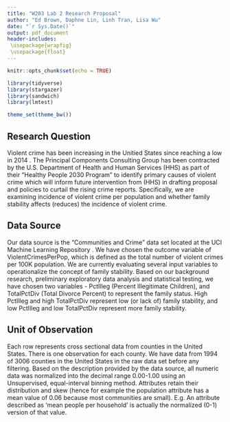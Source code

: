 ```yaml
---
title: "W203 Lab 2 Research Proposal"
author: "Ed Brown, Daphne Lin, Linh Tran, Lisa Wu"
date: "`r Sys.Date()`"
output: pdf_document
header-includes:
 \usepackage{wrapfig}
 \usepackage{float}
---
```


```r
knitr::opts_chunk$set(echo = TRUE)
```

```r
library(tidyverse) 
library(stargazer)
library(sandwich)
library(lmtest)

theme_set(theme_bw())
```


## Research Question

Violent crime has been increasing in the Unitied States since reaching a low in 2014 \footnote{https://crime-data-explorer.app.cloud.gov/pages/explorer/crime/crime-trend}. The Principal Components Consulting Group has been contracted by the U.S. Department of Health and Human Services (HHS) as part of their "Healthy People 2030 Program" \footnote{https://health.gov/healthypeople/priority-areas/social-determinants-health/literature-summaries/crime-and-violence} to identify primary causes of violent crime which will inform future intervention from (HHS) in drafting proposal and policies to curtail the rising crime reports. Specifically, we are examining incidence of violent crime per population and whether family stability affects (reduces) the incidence of violent crime.   

## Data Source

Our data source is the "Communities and Crime" data set located at the UCI Machine Learning Repository \footnote{(Dua, D. and Graff, C. (2019). UCI Machine Learning Repository [http://archive.ics.uci.edu/ml]. Irvine, CA: University of California, School of Information and Computer Science.)}. We have chosen the outcome variable of ViolentCrimesPerPop, which is defined as the total number of violent crimes per 100K population. We are currently evaluating several input variables to operationalize the concept of family stability.  Based on our background research, preliminary exploratory data analysis and statistical testing, we have chosen two variables - PctIlleg (Percent Illegitimate Children), and TotalPctDiv (Total Divorce Percent) to represent the family status. High PctIlleg and high TotalPctDiv represent low (or lack of) family stability, and low PctIlleg and low TotalPctDiv represent more family stability.
 
## Unit of Observation

Each row represents cross sectional data from counties in the United States. There is one observation for each county. We have data from 1994 of 3006 counties in the United States in the raw data set before any filtering. Based on the description provided by the data source, all numeric data was normalized into the decimal range 0.00-1.00 using an Unsupervised, equal-interval binning method. Attributes retain their distribution and skew (hence for example the population attribute has a mean value of 0.06 because most communities are small). E.g. An attribute described as 'mean people per household' is actually the normalized (0-1) version of that value\footnote{https://archive.ics.uci.edu/ml/datasets/communities+and+crime}.



